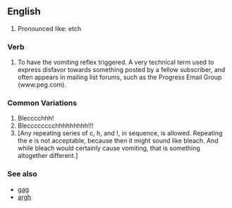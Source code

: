 ==English==
#Pronounced like: etch

===Verb===
#To have the vomiting reflex triggered.  A very technical term used to express disfavor towards something posted by a fellow subscriber, and often appears in mailing list forums, such as the Progress Email Group (www.peg.com).

===Common Variations===
#Blecccchhh!
#Blecccccccchhhhhhhhh!!!
#[Any repeating series of c, h, and !, in sequence, is allowed. Repeating the e is not acceptable, because then it might sound like bleach. And while bleach would certainly cause vomiting, that is something altogether different.]

===See also===
*[[gag]]
*[[argh]]